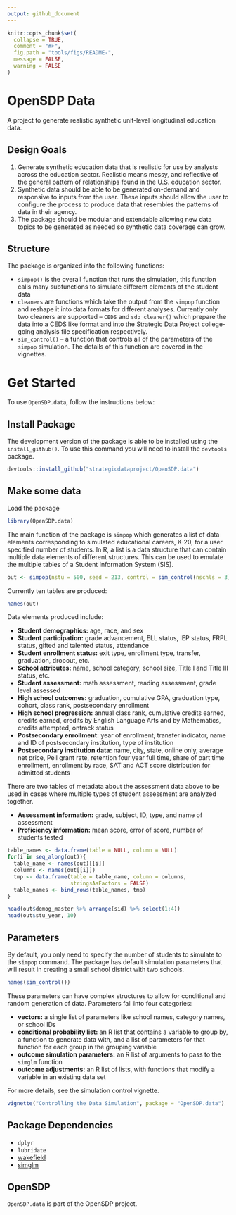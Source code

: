 ```yaml
---
output: github_document
---
```


<!-- README.md is generated from README.Rmd. Please edit that file -->

```r
knitr::opts_chunk$set(
  collapse = TRUE,
  comment = "#>",
  fig.path = "tools/figs/README-",
  message = FALSE,
  warning = FALSE
)
```

# OpenSDP Data

A project to generate realistic synthetic unit-level longitudinal education data. 

## Design Goals

1. Generate synthetic education data that is realistic for use by analysts 
across the education sector. Realistic means messy, and reflective of the 
general pattern of relationships found in the U.S. education sector.
2. Synthetic data should be able to be generated on-demand and responsive to
inputs from the user. These inputs should allow the user to configure the
process to produce data that resembles the patterns of data in their agency.
3. The package should be modular and extendable allowing new data topics to be
generated as needed so synthetic data coverage can grow.

## Structure

The package is organized into the following functions:

- `simpop()` is the overall function that runs the simulation, this function calls 
many subfunctions to simulate different elements of the student data
- `cleaners` are functions which take the output from the `simpop` function and 
reshape it into data formats for different analyses. Currently only two cleaners 
are supported -- `CEDS` and `sdp_cleaner()` which prepare the data into a CEDS 
like format and into the Strategic Data Project college-going analysis file 
specification respectively. 
- `sim_control()` -- a function that controls all of the parameters of the `simpop` 
simulation. The details of this function are covered in the vignettes. 

# Get Started

To use `OpenSDP.data`, follow the instructions below:

## Install Package

The development version of the package is able to be installed using the 
`install_github()`. To use this command you will need to install the `devtools` 
package. 

```r
devtools::install_github("strategicdataproject/OpenSDP.data")
```

## Make some data

Load the package

```r
library(OpenSDP.data)
```

The main function of the package is `simpop` which generates a list of data 
elements corresponding to simulated educational careers, K-20, for a user 
specified number of students. In R, a list is a data structure that can contain 
multiple data elements of different structures. This can be used to emulate 
the multiple tables of a Student Information System (SIS). 



```r
out <- simpop(nstu = 500, seed = 213, control = sim_control(nschls = 3))
```

Currently ten tables are produced:

```r
names(out)
```


Data elements produced include:

- **Student demographics:**  age, race, and sex
- **Student participation:** grade advancement, ELL status, IEP status, 
FRPL status, gifted and talented status, attendance
- **Student enrollment status:** exit type, enrollment type, transfer, graduation, 
dropout, etc.
- **School attributes:** name, school category, school size, Title I and Title III status, etc.
- **Student assessment:** math assessment, reading assessment, grade level assessed
- **High school outcomes:** graduation, cumulative GPA, graduation type, cohort, 
class rank, postsecondary enrollment
- **High school progression:** annual class rank, cumulative credits earned, credits 
earned, credits by English Language Arts and by Mathematics, credits attempted, 
ontrack status
- **Postsecondary enrollment:** year of enrollment, transfer indicator, name and ID of 
postsecondary institution, type of institution
- **Postsecondary institution data:** name, city, state, online only, average net price, 
Pell grant rate, retention four year full time, share of part time enrollment, 
enrollment by race, SAT and ACT score distribution for admitted students

There are two tables of metadata about the assessment data above to be used in 
cases where multiple types of student assessment are analyzed together. 

- **Assessment information:** grade, subject, ID, type, and name of assessment
- **Proficiency information:** mean score, error of score, number of students tested


```r
table_names <- data.frame(table = NULL, column = NULL)
for(i in seq_along(out)){
  table_name <- names(out)[[i]]
  columns <- names(out[[i]])
  tmp <- data.frame(table = table_name, column = columns, 
                    stringsAsFactors = FALSE)
  table_names <- bind_rows(table_names, tmp)
}

```


```r
head(out$demog_master %>% arrange(sid) %>% select(1:4))
head(out$stu_year, 10)
```


## Parameters

By default, you only need to specify the number of students to simulate to the 
`simpop` command. The package has default simulation parameters that will result 
in creating a small school district with two schools. 


```r
names(sim_control())
```

These parameters can have complex structures to allow for conditional and random 
generation of data. Parameters fall into four categories:

- **vectors:** a single list of parameters like school names, category names, or 
school IDs
- **conditional probability list:** an R list that contains a variable to group by, 
a function to generate data with, and a list of parameters for that function for 
each group in the grouping variable
- **outcome simulation parameters:** an R list of arguments to pass to the `simglm` 
function
- **outcome adjustments:** an R list of lists, with functions that modify a variable 
in an existing data set

For more details, see the simulation control vignette. 

```r
vignette("Controlling the Data Simulation", package = "OpenSDP.data")
```


## Package Dependencies

- `dplyr`
- `lubridate`
- [wakefield](https://www.github.com/trinker/wakefield)
- [simglm](https://www.github.com/lebebr01/simglm)

## OpenSDP

`OpenSDP.data` is part of the OpenSDP project. 
